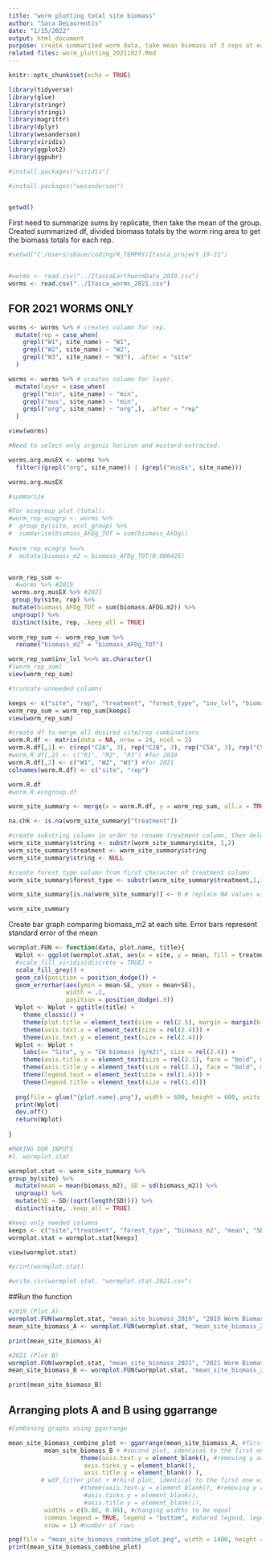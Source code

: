 ```yaml
---
title: "worm plotting total site biomass"
author: "Sara DeLaurentis"
date: "1/15/2022"
output: html_document
purpose: create summarized worm data, take mean biomass of 3 reps at each site, calculate SD and SE, plot
related files: worm_plotting_20211027.Rmd
---
```


```r
knitr::opts_chunk$set(echo = TRUE)
```

```r
library(tidyverse)
library(glue)
library(stringr)
library(stringi)
library(magrittr)
library(dplyr)
library(wesanderson)
library(viridis)
library(ggplot2)
library(ggpubr)

#install.packages("viridis")

#install.packages("wesanderson")


getwd()

```
First need to summarize sums by replicate, then take the mean of the group.
Created summarized df, divided biomass totals by the worm ring area to get the biomass totals for each rep.

```r
#setwd("C:/Users/sbaue/coding/R_TEMPRY/Itasca_project_19-21")


#worms <- read.csv("../ItascaEarthwormData_2019.csv")
worms <- read.csv("../Itasca_worms_2021.csv")

```

## FOR 2021 WORMS ONLY ##

```r

worms <- worms %>% # creates column for rep.
  mutate(rep = case_when(
    grepl("W1", site_name) ~ "W1",
    grepl("W2", site_name) ~ "W2",
    grepl("W3", site_name) ~ "W3"), .after = "site"
  )

worms <- worms %>% # creates column for layer.
  mutate(layer = case_when(
    grepl("min", site_name) ~ "min",
    grepl("mus", site_name) ~ "min",
    grepl("org", site_name) ~ "org",), .after = "rep"
  )

view(worms)

#Need to select only organic horizon and mustard-extracted.

worms.org.musEX <- worms %>% 
  filter((grepl("org", site_name)) | (grepl("musEx", site_name)))

worms.org.musEX

#summarize


```

```r

#For ecogroup plot (total):
#worm_rep_ecogrp <- worms %>% 
#  group_by(site, ecol_group) %>% 
#  summarise(biomass_AFDg_TOT = sum(biomass_AFDg))
   
#worm_rep_ecogrp %<>% 
#  mutate(biomass_m2 = biomass_AFDg_TOT/0.080425)


worm_rep_sum <-
  #worms %>% #2019
 worms.org.musEX %>% #2021
 group_by(site, rep) %>% 
 mutate(biomass_AFDg_TOT = sum(biomass.AFDG.m2)) %>% 
 ungroup() %>% 
 distinct(site, rep, .keep_all = TRUE)
  
worm_rep_sum <- worm_rep_sum %>% 
  rename("biomass_m2" = "biomass_AFDg_TOT")

worm_rep_sum$inv_lvl %<>% as.character()
#(worm_rep_sum)
view(worm_rep_sum)  

#truncate unneeded columns

keeps <- c("site", "rep", "treatment", "forest_type", "inv_lvl", "biomass_m2")
worm_rep_sum = worm_rep_sum[keeps]
view(worm_rep_sum)  

#create df to merge all desired site/rep combinations
worm.R.df <- matrix(data = NA, nrow = 24, ncol = 2)
worm.R.df[,1] <- c(rep("C2A", 3), rep("C2B", 3), rep("C5A", 3), rep("C5B", 3), rep("D2A",3), rep("D2B", 3), rep("D5A", 3), rep("D5B", 3))
#worm.R.df[,2] <- c("R1", "R2", "R3") #for 2019
worm.R.df[,2] <- c("W1", "W2", "W3") #for 2021
colnames(worm.R.df) <- c("site", "rep")

worm.R.df
#worm.R.ecogroup.df

worm_site_summary <- merge(x = worm.R.df, y = worm_rep_sum, all.x = TRUE) # merge expected values df with collected data.

na.chk <- is.na(worm_site_summary["treatment"])

#create substring column in order to rename treatment column, then delete string column
worm_site_summary$string <- substr(worm_site_summary$site, 1,2)
worm_site_summary$treatment <- worm_site_summary$string
worm_site_summary$string <- NULL

#create forest_type column from first character of treatment column
worm_site_summary$forest_type <- substr(worm_site_summary$treatment,1,1)

worm_site_summary[is.na(worm_site_summary)] <- 0 # replace NA values with 0

worm_site_summary


```

Create bar graph comparing biomass_m2 at each site. Error bars represent standard error of the mean


```r

wormplot.FUN <- function(data, plot.name, title){
  Wplot <- ggplot(wormplot.stat, aes(x = site, y = mean, fill = treatment)) +
  #scale_fill_viridis(discrete = TRUE) +
  scale_fill_grey() +
  geom_col(position = position_dodge()) +
  geom_errorbar(aes(ymin = mean-SE, ymax = mean+SE),
                width = .2,
                position = position_dodge(.9))
  Wplot <- Wplot + ggtitle(title) +
    theme_classic() +
    theme(plot.title = element_text(size = rel(2.5), margin = margin(b = 10)))+
    theme(axis.text.x = element_text(size = rel(2.4))) +
    theme(axis.text.y = element_text(size = rel(2.4))) 
  Wplot <- Wplot +
    labs(x= "Site", y = "EW biomass (g/m2)", size = rel(2.4)) +
    theme(axis.title.x = element_text(size = rel(2.1), face = "bold", margin = margin(t = 8)))+
    theme(axis.title.y = element_text(size = rel(2.1), face = "bold", margin = margin(r = 8)))+
    theme(legend.text = element_text(size = rel(1.4))) +
    theme(legend.title = element_text(size = rel(1.4)))
  
  png(file = glue("{plot.name}.png"), width = 600, height = 600, units = 'px') #Printing graph as png, can choose size of graph here
  print(Wplot)
  dev.off()
  return(Wplot)
  
}

#MAKING OUR INPUTS 
#1. wormplot.stat

wormplot.stat <- worm_site_summary %>% 
group_by(site) %>% 
  mutate(mean = mean(biomass_m2), SD = sd(biomass_m2)) %>% 
  ungroup() %>% 
  mutate(SE = SD/(sqrt(length(SD)))) %>% 
  distinct(site, .keep_all = TRUE)

#keep only needed columns
keeps <- c("site","treatment", "forest_type", "biomass_m2", "mean", "SD", "SE")
wormplot.stat = wormplot.stat[keeps]  

view(wormplot.stat)

#print(wormplot.stat)

#write.csv(wormplot.stat, "wormplot.stat.2021.csv")
```

##Run the function

```r

#2019 (Plot A)
wormplot.FUN(wormplot.stat, "mean_site_biomass_2019", "2019 Worm Biomass")
mean_site_biomass_A <- wormplot.FUN(wormplot.stat, "mean_site_biomass_2019", "2019 Worm Biomass")

print(mean_site_biomass_A)

#2021 (Plot B)
wormplot.FUN(wormplot.stat, "mean_site_biomass_2021", "2021 Worm Biomass")
mean_site_biomass_B <- wormplot.FUN(wormplot.stat, "mean_site_biomass_2021", "2021 Worm Biomass")

print(mean_site_biomass_B)

```

## Arranging plots A and B using ggarrange

```r

#Combining graphs using ggarrange

mean_site_biomass_combine_plot <- ggarrange(mean_site_biomass_A, #first plot (from above)
          mean_site_biomass_B + #second plot, identical to the first one except different data, has the x axis label in it because it is the center graph of the arrange
                    theme(axis.text.y = element_blank(), #removing y axis labels from this graph, I did not want more than one y axis label
                     axis.ticks.y = element_blank(),
                     axis.title.y = element_blank() ),
         # wdf_litter_plot + #third plot, identical to the first one with different data
                    #theme(axis.text.y = element_blank(), #removing y axis labels from this graph, I did not want more than one y axis label
                     #axis.ticks.y = element_blank(),
                     #axis.title.y = element_blank()),
          widths = c(0.86, 0.86), #changing widths to be equal
          common.legend = TRUE, legend = "bottom", #shared legend, legend position
          nrow = 1) #number of rows

png(file = "mean_site_biomass_combine_plot.png", width = 1400, height = 500, units = "px") #printing combined graph, can again choose size here
print(mean_site_biomass_combine_plot)


```
